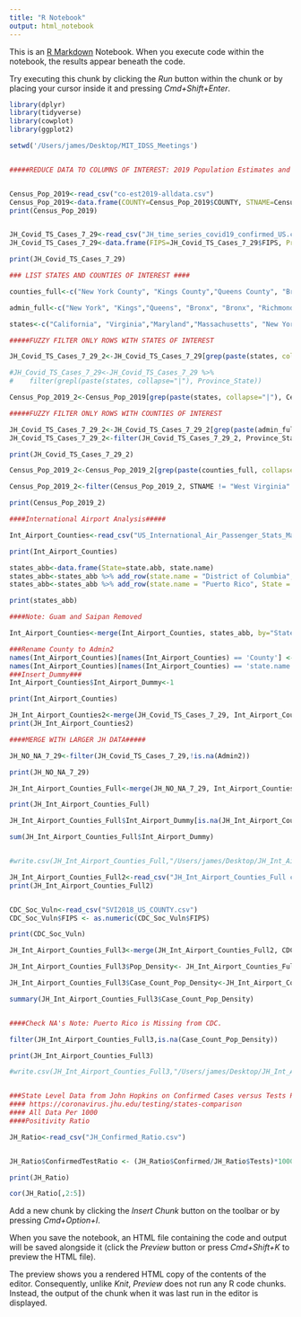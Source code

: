 ```yaml
---
title: "R Notebook"
output: html_notebook
---
```


This is an [R Markdown](http://rmarkdown.rstudio.com) Notebook. When you execute code within the notebook, the results appear beneath the code. 

Try executing this chunk by clicking the *Run* button within the chunk or by placing your cursor inside it and pressing *Cmd+Shift+Enter*. 

```r
library(dplyr)
library(tidyverse)
library(cowplot)
library(ggplot2)

setwd('/Users/james/Desktop/MIT_IDSS_Meetings')


#####REDUCE DATA TO COLUMNS OF INTEREST: 2019 Population Estimates and 7/29 John Hopkins Covid Case Counts


Census_Pop_2019<-read_csv("co-est2019-alldata.csv")
Census_Pop_2019<-data.frame(COUNTY=Census_Pop_2019$COUNTY, STNAME=Census_Pop_2019$STNAME, CTYNAME=Census_Pop_2019$CTYNAME, POPESTIMATE2019=Census_Pop_2019$POPESTIMATE2019 )
print(Census_Pop_2019)


JH_Covid_TS_Cases_7_29<-read_csv("JH_time_series_covid19_confirmed_US.csv")
JH_Covid_TS_Cases_7_29<-data.frame(FIPS=JH_Covid_TS_Cases_7_29$FIPS, Province_State=JH_Covid_TS_Cases_7_29$Province_State, Admin2=JH_Covid_TS_Cases_7_29$Admin2, Country_Region=JH_Covid_TS_Cases_7_29$Country_Region,Lat=JH_Covid_TS_Cases_7_29$Lat,Long_=JH_Covid_TS_Cases_7_29$Long_, Covid_Case_Count_7_29=JH_Covid_TS_Cases_7_29$`7/29/20`)

print(JH_Covid_TS_Cases_7_29)

### LIST STATES AND COUNTIES OF INTEREST ####

counties_full<-c("New York County", "Kings County","Queens County", "Bronx County", "Bronx County", "Richmond County", "Rockland County", "Nassau County", "Suffolk County", "Orange County", "Putnam County", "Dutchess County", "Westchester County", "Delaware County", "Montgomery County", "Bucks County", "Chester County","Philedelphia County", "Los Angeles County", "Orange County","Cook County", "Norfolk County", "Essex County", "Middlesex County", "Plymouth County", "Bristol County", "Worcester County", "Arlington County", "Fairfax County", "Prince George’s County","Montgomery County", "District of Columbia", "Alexandria city", "Fulton County", "Clayton County", "DeKalb County", "Boulder County", "Broomfield County","Denver County", "Jefferson County", "Adams County", "Arapahoe County","Douglas County", "Weld County", "San Francisco County", "King County", "Santa Clara County")

admin_full<-c("New York", "Kings","Queens", "Bronx", "Bronx", "Richmond", "Rockland", "Nassau", "Suffolk", "Orange", "Putnam", "Dutchess", "Westchester", "Delaware", "Montgomery", "Bucks", "Chester","Philedelphia", "Los Angeles", "Orange","Cook", "Norfolk County", "Essex", "Middlesex", "Plymouth", "Bristol", "Worcester", "Arlington", "Fairfax", "Prince George’s","Montgomery", "District of Columbia", "Alexandria", "Fulton", "Clayton", "DeKalb", "Boulder", "Broomfield","Denver", "Jefferson", "Adams", "Arapahoe","Douglas", "Weld", "San Francisco", "King", "Santa Clara")

states<-c("California", "Virginia","Maryland","Massachusetts", "New York", "Illinois", "Pennsylvania", "Georgia" , "Washington", "Colorado")

#####FUZZY FILTER ONLY ROWS WITH STATES OF INTEREST

JH_Covid_TS_Cases_7_29_2<-JH_Covid_TS_Cases_7_29[grep(paste(states, collapse="|"), JH_Covid_TS_Cases_7_29$Province_State),]

#JH_Covid_TS_Cases_7_29<-JH_Covid_TS_Cases_7_29 %>%
#    filter(grepl(paste(states, collapse="|"), Province_State))

Census_Pop_2019_2<-Census_Pop_2019[grep(paste(states, collapse="|"), Census_Pop_2019$STNAME),]

#####FUZZY FILTER ONLY ROWS WITH COUNTIES OF INTEREST

JH_Covid_TS_Cases_7_29_2<-JH_Covid_TS_Cases_7_29_2[grep(paste(admin_full, collapse="|"), JH_Covid_TS_Cases_7_29_2$Admin2),]
JH_Covid_TS_Cases_7_29_2<-filter(JH_Covid_TS_Cases_7_29_2, Province_State != "West Virginia" )

print(JH_Covid_TS_Cases_7_29_2)

Census_Pop_2019_2<-Census_Pop_2019_2[grep(paste(counties_full, collapse="|"), Census_Pop_2019_2$CTYNAME),]

Census_Pop_2019_2<-filter(Census_Pop_2019_2, STNAME != "West Virginia" )

print(Census_Pop_2019_2)

####International Airport Analysis#####

Int_Airport_Counties<-read_csv("US_International_Air_Passenger_Stats_March2.csv")

print(Int_Airport_Counties)

states_abb<-data.frame(State=state.abb, state.name)
states_abb<-states_abb %>% add_row(state.name = "District of Columbia", State = "DC")
states_abb<-states_abb %>% add_row(state.name = "Puerto Rico", State = "PR")

print(states_abb)

####Note: Guam and Saipan Removed

Int_Airport_Counties<-merge(Int_Airport_Counties, states_abb, by="State")

###Rename County to Admin2
names(Int_Airport_Counties)[names(Int_Airport_Counties) == 'County'] <- 'Admin2'
names(Int_Airport_Counties)[names(Int_Airport_Counties) == 'state.name'] <- 'Province_State'
###Insert_Dummy###
Int_Airport_Counties$Int_Airport_Dummy<-1

print(Int_Airport_Counties)

JH_Int_Airport_Counties2<-merge(JH_Covid_TS_Cases_7_29, Int_Airport_Counties, by=c("Admin2","Province_State"))
print(JH_Int_Airport_Counties2)

####MERGE WITH LARGER JH DATA#####

JH_NO_NA_7_29<-filter(JH_Covid_TS_Cases_7_29,!is.na(Admin2))

print(JH_NO_NA_7_29)

JH_Int_Airport_Counties_Full<-merge(JH_NO_NA_7_29, Int_Airport_Counties, all.x=TRUE, by=c("Admin2","Province_State"))

print(JH_Int_Airport_Counties_Full)

JH_Int_Airport_Counties_Full$Int_Airport_Dummy[is.na(JH_Int_Airport_Counties_Full$Int_Airport_Dummy)] <- 0

sum(JH_Int_Airport_Counties_Full$Int_Airport_Dummy)


#write.csv(JH_Int_Airport_Counties_Full,"/Users/james/Desktop/JH_Int_Airport_Counties_Full.csv")

JH_Int_Airport_Counties_Full2<-read_csv("JH_Int_Airport_Counties_Full copy.csv")
print(JH_Int_Airport_Counties_Full2)


CDC_Soc_Vuln<-read_csv("SVI2018_US_COUNTY.csv")
CDC_Soc_Vuln$FIPS <- as.numeric(CDC_Soc_Vuln$FIPS)

print(CDC_Soc_Vuln)

JH_Int_Airport_Counties_Full3<-merge(JH_Int_Airport_Counties_Full2, CDC_Soc_Vuln, all.x=TRUE, by=c("FIPS"))

JH_Int_Airport_Counties_Full3$Pop_Density<- JH_Int_Airport_Counties_Full3$E_TOTPOP/JH_Int_Airport_Counties_Full3$AREA_SQMI

JH_Int_Airport_Counties_Full3$Case_Count_Pop_Density<-JH_Int_Airport_Counties_Full3$Covid_Case_Count_7_29/JH_Int_Airport_Counties_Full3$Pop_Density

summary(JH_Int_Airport_Counties_Full3$Case_Count_Pop_Density)


####Check NA's Note: Puerto Rico is Missing from CDC. 

filter(JH_Int_Airport_Counties_Full3,is.na(Case_Count_Pop_Density))

print(JH_Int_Airport_Counties_Full3)

#write.csv(JH_Int_Airport_Counties_Full3,"/Users/james/Desktop/JH_Int_Airport_Counties_Full_w_SVI.csv")


###State Level Data from John Hopkins on Confirmed Cases versus Tests Performed. 
#### https://coronavirus.jhu.edu/testing/states-comparison
#### All Data Per 1000
####Positivity Ratio

JH_Ratio<-read_csv("JH_Confirmed_Ratio.csv")


JH_Ratio$ConfirmedTestRatio <- (JH_Ratio$Confirmed/JH_Ratio$Tests)*1000

print(JH_Ratio)

cor(JH_Ratio[,2:5])

```

Add a new chunk by clicking the *Insert Chunk* button on the toolbar or by pressing *Cmd+Option+I*.

When you save the notebook, an HTML file containing the code and output will be saved alongside it (click the *Preview* button or press *Cmd+Shift+K* to preview the HTML file). 

The preview shows you a rendered HTML copy of the contents of the editor. Consequently, unlike *Knit*, *Preview* does not run any R code chunks. Instead, the output of the chunk when it was last run in the editor is displayed.

